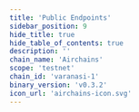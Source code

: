 ```yaml
---
title: 'Public Endpoints'
sidebar_position: 9
hide_title: true
hide_table_of_contents: true
description: ''
chain_name: 'Airchains'
scope: 'testnet'
chain_id: 'varanasi-1'
binary_version: 'v0.3.2'
icon_url: 'airchains-icon.svg'
---
```



<PageTitle
  iconUrl="img/airchains-icon.svg"
  title="Airchains Public Endpoints"
  chainId="varanasi-1"
  version="v0.3.2"
/>

<PublicEndpoints chainId="varanasi-1" />